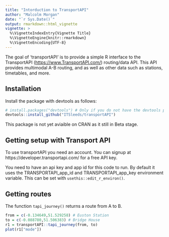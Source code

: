 ```yaml
---
title: "Intorduction to TransportAPI"
author: "Malcolm Morgan"
date: "`r Sys.Date()`"
output: rmarkdown::html_vignette
vignette: >
  %\VignetteIndexEntry{Vignette Title}
  %\VignetteEngine{knitr::rmarkdown}
  %\VignetteEncoding{UTF-8}
---
```


The goal of 'transportAPI' is to provide a simple R interface to the TransportAPI (<https://www.TransportAPI.com/>) routing/data API. This API provides multimodal A-B routing, and as well as other data such as stations, timetables, and more.

## Installation

Install the package with devtools as follows:

```r
# install.packages("devtools") # Only if you do not have the devtools package already
devtools::install_github("ITSleeds/transportAPI")
```

This package is not yet aviaible on CRAN as it still in Beta stage.

## Getting setup with Transport API

To use transportAPI you need an account. You can signup at https://developer.transportapi.com/ for a free API key.

You need to have an api key and app id for this code to run.
By default it uses the TRANSPORTAPI_app_id and  TRANSPORTAPI_app_key environment variable.
This can be set with `usethis::edit_r_environ()`.

## Getting routes

The function `tapi_journey()` returns a route from A to B.

```r
from = c(-0.134649,51.529258) # Euston Station
to = c(-0.088780,51.506383) # Bridge House
r1 = transportAPI::tapi_journey(from, to)
plot(r1["mode"])
```


